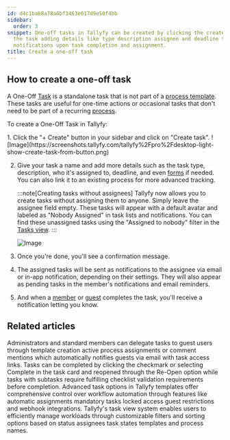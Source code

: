 ```yaml
---
id: d4c1bab8a78a0bf3463e017d9e50f4bb
sidebar:
  order: 3
snippet: One-off tasks in Tallyfy can be created by clicking the create button naming
  the task adding details like type description assignee and deadline then receiving
  notifications upon task completion and assignment.
title: Create a one-off task
---
```



## How to create a one-off task

A One-Off [Task](/products/pro/tracking-and-tasks/tasks/) is a standalone task that is not part of a [process template](/products/pro/documenting/templates/). These tasks are useful for one-time actions or occasional tasks that don't need to be part of a recurring [process](/products/pro/tracking-and-tasks/processes/).

To create a One-Off Task in Tallyfy:

<Steps>
1. Click the "+ Create" button in your sidebar and click on "Create task".
   ![Image](https://screenshots.tallyfy.com/tallyfy%2Fpro%2Fdesktop-light-show-create-task-from-button.png)

2. Give your task a name and add more details such as the task type, description, who it's assigned to, deadline, and even [forms](/products/pro/tracking-and-tasks/tasks/what-are-form-fields-in-tallyfy/) if needed. You can also link it to an existing process for more advanced tracking.

   :::note[Creating tasks without assignees]
   Tallyfy now allows you to create tasks without assigning them to anyone. Simply leave the assignee field empty. These tasks will appear with a default avatar and labeled as "Nobody Assigned" in task lists and notifications. You can find these unassigned tasks using the "Assigned to nobody" filter in the [Tasks view](/products/pro/tracking-and-tasks/tasks-view/).
   :::

   ![Image](https://screenshots.tallyfy.com/tallyfy%2Fpro%2Fdesktop-light-step3.png)

3. Once you're done, you'll see a confirmation message.
4. The assigned tasks will be sent as notifications to the assignee via email or in-app notification, depending on their settings. They will also appear as pending tasks in the member's notifications and email reminders.
5. And when a [member](/products/pro/documenting/members/) or [guest](/products/pro/documenting/guests/) completes the task, you'll receive a notification letting you know.
</Steps>


## Related articles
<CardGrid>
<LinkTitleCard header="<b>Guests > Assign tasks to guests</b>" href="/products/pro/documenting/guests/how-can-i-assign-tasks-to-guest-users-in-tallyfy/" > Administrators and standard members can delegate tasks to guest users through template creation active process assignments or comment mentions which automatically notifies guests via email with task access links. </LinkTitleCard>
<LinkTitleCard header="<b>Tasks > Complete or reopen tasks</b>" href="/products/pro/tracking-and-tasks/tasks/how-can-i-complete-or-reopen-tasks-in-tallyfy/" > Tasks can be completed by clicking the checkmark or selecting Complete in the task card and reopened through the Re-Open option while tasks with subtasks require fulfilling checklist validation requirements before completion. </LinkTitleCard>
<LinkTitleCard header="<b>Tasks > Advanced tab</b>" href="/products/pro/tracking-and-tasks/tasks/how-can-i-utilize-tallyfys-advanced-tab-features/" > Advanced task options in Tallyfy templates offer comprehensive control over workflow automation through features like automatic assignments mandatory tasks locked access guest restrictions and webhook integrations. </LinkTitleCard>
<LinkTitleCard header="<b>Tasks View > Customize the task view</b>" href="/products/pro/tracking-and-tasks/tasks-view/how-can-i-customize-task-views-in-tallyfy/" > Tallyfy's task view system enables users to efficiently manage workloads through customizable filters and sorting options based on status assignees task states templates and process names. </LinkTitleCard>
</CardGrid>